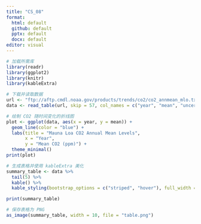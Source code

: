 ```yaml
---
title: "CS_08"
format:
  html: default
  github: default
  pptx: default
  docx: default
editor: visual
---
```


```r
# 加载所需库
library(readr)
library(ggplot2)
library(knitr)
library(kableExtra)

# 下载并读取数据
url <- "ftp://aftp.cmdl.noaa.gov/products/trends/co2/co2_annmean_mlo.txt"
data <- read_table(url, skip = 57, col_names = c("year", "mean", "uncertainty"))

# 绘制 CO2 随时间变化的折线图
plot <- ggplot(data, aes(x = year, y = mean)) +
  geom_line(color = "blue") +
  labs(title = "Mauna Loa CO2 Annual Mean Levels",
       x = "Year",
       y = "Mean CO2 (ppm)") +
  theme_minimal()
print(plot)

# 生成表格并使用 kableExtra 美化
summary_table <- data %>%
  tail(5) %>%
  kable() %>%
  kable_styling(bootstrap_options = c("striped", "hover"), full_width = F)

print(summary_table)

# 保存表格为 PNG
as_image(summary_table, width = 10, file = "table.png")
```

